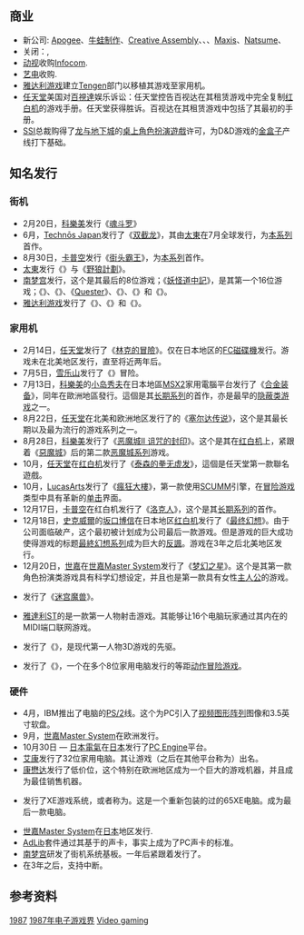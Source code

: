 {{NoteTA
| G1 = Games
}}

== 商业 ==

* 新公司: [[3D_Realms|Apogee]]、[[牛蛙制作|牛蛙制作]]、[[Creative_Assembly|Creative Assembly]]、{{tsl|en|Empire Interactive||Empire Interactive}}、{{tsl|en|GameTek||GameTek}}、[[Maxis|Maxis]]、[[Natsume|Natsume]]、{{tsl|en|The Bitmap Brothers||The Bitmap Brothers}}
* 关闭：{{tsl|en|Electric Transit (software company)||Electric Transit}}, {{tsl|en|Muse Software||Muse}}
* [[动视|动视]]收购[[Infocom|Infocom]].
* [[艺电|艺电]]收购{{tsl|en|Batteries Included (company)||Batteries Included}}.
* [[雅达利游戏|雅达利游戏]]建立[[天元_(公司)|Tengen]]部门以移植其游戏至家用机。
* [[任天堂|任天堂]]美国对[[百視達|百視達]]娱乐诉讼：任天堂控告百视达在其租赁游戏中完全复制[[红白机|红白机]]的游戏手册。任天堂获得胜诉。百视达在其租赁游戏中包括了其最初的手册。
* [[Strategic_Simulations|SSI]]总裁{{tsl|en|Joel Billings||Joel Billings}}购得了[[龙与地下城|龙与地下城]]的[[桌上角色扮演遊戲|桌上角色扮演遊戲]]许可，为D&D游戏的[[金盒子|金盒子]]产线打下基础。

== 知名发行 ==

=== 街机 ===

* 2月20日，[[科樂美|科樂美]]发行《[[魂斗罗|魂斗罗]]》
* 6月，[[Technōs_Japan|Technōs Japan]]发行了《[[双截龙_(游戏)|双截龙]]》，其由[[太東|太東]]在7月全球发行，为[[双截龙系列|本系列]]首作。
* 8月30日，[[卡普空|卡普空]]发行《[[街头霸王_(游戏)|街头霸王]]》，为[[快打旋風系列_(格鬥遊戲)|本系列]]首作。
* [[太東|太東]]发行《{{tsl|en|Rastan (video game)||Rastan}}》与《[[野狼計劃|野狼計劃]]》。
* [[南梦宫|南梦宫]]发行{{tsl|en|Wonder Momo||Wonder Momo}}，这个是其最后的8位游戏；《[[妖怪道中記|妖怪道中記]]》，是其第一个16位游戏；《{{tsl|en|Dragon Spirit||Dragon Spirit}}》、《{{tsl|en|Blazer (arcade game)||Blazer}}》、《[[Quester|Quester]]》、《{{tsl|en|Pac-Mania||Pac-Mania}}》、《{{tsl|en|Galaga '88||Galaga '88}}》和《{{tsl|en|Final Lap||Final Lap}}》。
* [[雅达利游戏|雅达利游戏]]发行了《{{tsl|en|RoadBlasters||RoadBlasters}}》、《{{tsl|en|Xybots||Xybots}}》和《{{tsl|en|APB (1987 video game)||APB}}》。

=== 家用机 ===

* 2月14日，[[任天堂|任天堂]]发行了《[[林克的冒險|林克的冒險]]》。仅在日本地区的[[FC磁碟機|FC磁碟機]]发行。游戏未在北美地区发行，直至将近两年后。
* 7月5日，[[雪乐山|雪乐山]]发行了《{{tsl|en|Leisure Suit Larry in the Land of the Lounge Lizards||Leisure Suit Larry in the Land of the Lounge Lizards}}》冒险。
* 7月13日，[[科樂美|科樂美]]的[[小岛秀夫|小岛秀夫]]在日本地區[[MSX|MSX2]]家用電腦平台发行了《[[合金装备_(1987年游戏)|合金装备]]》，同年在歐洲地區發行。這個是其[[合金装备系列|长期系列]]的首作，亦是最早的[[隐蔽类游戏|隐蔽类游戏]]之一。
* 8月22日，[[任天堂|任天堂]]在北美和欧洲地区发行了的《[[塞尔达传说_(游戏)|塞尔达传说]]》，这个是其最长期以及最为流行的游戏系列之一。
* 8月28日，[[科樂美|科樂美]]发行了《[[恶魔城II_诅咒的封印|恶魔城II 诅咒的封印]]》。这个是其在[[红白机|红白机]]上，紧跟着《[[惡魔城_(遊戲)|惡魔城]]》后的第二款[[恶魔城系列|恶魔城系列]]游戏。
* 10月，[[任天堂|任天堂]]在[[红白机|红白机]]发行了《[[拳无虚发_(1987年游戏)|泰森的拳无虚发]]》，這個是任天堂第一款聯名遊戲。
* 10月，[[LucasArts|LucasArts]]发行了《[[瘋狂大樓|瘋狂大樓]]》，第一款使用[[SCUMM|SCUMM]]引擎，在[[冒险游戏|冒险游戏]]类型中具有革新的[[单击|单击]]界面。
* 12月17日，[[卡普空|卡普空]]在红白机发行了《[[洛克人_(游戏)|洛克人]]》，这个是其[[洛克人系列|长期系列]]的首作。
* 12月18日，[[史克威爾|史克威爾]]的[[坂口博信|坂口博信]]在日本地区[[红白机|红白机]]发行了《[[最终幻想_(游戏)|最终幻想]]》。由于公司面临破产，这个最初被计划成为公司最后一款游戏。但是游戏的巨大成功使得游戏的标题[[最終幻想系列|最終幻想系列]]成为巨大的[[反諷|反諷]]。游戏在3年之后北美地区发行。
* 12月20日，[[世嘉|世嘉]]在[[世嘉Master_System|世嘉Master System]]发行了《[[梦幻之星|梦幻之星]]》。这个是其第一款角色扮演类游戏具有科学幻想设定，并且也是第一款具有女性[[主人公|主人公]]的游戏。
* {{tsl|en|FTL Games||FTL Games}}发行了《[[迷宫魔兽|迷宫魔兽]]》。
* [[雅達利ST|雅達利ST]]的{{tsl|en|MIDI Maze||MIDI Maze}}是一款第一人物射击游戏。其能够让16个电脑玩家通过其内在的MIDI端口联网游戏。
* {{tsl|en|Incentive Software||Incentive Software}}发行了《{{tsl|en|Driller (game)||Driller}}》，是现代第一人物3D游戏的先驱。
* {{tsl|en|Ocean Software||Ocean Software}}发行了《{{tsl|en|Head Over Heels (game)||Head Over Heels}}》，一个在多个8位家用电脑发行的等距[[动作冒险游戏|动作冒险游戏]]。

=== 硬件 ===

* 4月，IBM推出了电脑的[[PS/2|PS/2]]线。这个为PC引入了[[视频图形阵列|视频图形阵列]]图像和3.5英寸软盘。
* 9月，[[世嘉Master_System|世嘉Master System]]在欧洲发行。
* 10月30日 — [[日本電氣|日本電氣]]在[[日本|日本]]发行了[[PC_Engine|PC Engine]]平台。
* [[艾康電腦|艾康]]发行了{{tsl|en|Acorn Archimedes||Acorn Archimedes}}32位家用电脑。其让游戏{{tsl|en|Zarch||Zarch}}（之后在其他平台称为{{tsl|en|Virus (video game)||Virus}}）出名。
* [[康懋达国际|康懋达]]发行了低价位{{tsl|en|Amiga 500||Amiga 500}}，这个特别在欧洲地区成为一个巨大的游戏机器，并且成为最佳销售机器。
* {{tsl|en|Atari Corp.||Atari Corp.}}发行了XE游戏系统，或者称为{{tsl|en|Atari XEGS||Atari XEGS}}。这是一个重新包装的过的65XE电脑。成为{{tsl|en|Atari 8-bit family||雅达利8位机}}最后一款电脑。
* [[世嘉Master_System|世嘉Master System]]在[[日本|日本]]地区发行.
* [[AdLib|AdLib]]套件通过其基于{{tsl|en|Yamaha YM3812||Yamaha YM3812}}的声卡，事实上成为了PC声卡的标准。
* [[南梦宫|南梦宫]]研发了{{tsl|en|Namco System 1||Namco System 1}}街机系统基板。一年后紧跟着发行了{{tsl|en|Namco System 2||Namco System 2}}。
* 在3年之后，{{tsl|en|IBM PCjr||IBM PCjr}}支持中断。

== 参考资料 ==
{{Reflist}}

{{电子游戏史}}

{{DEFAULTSORT:1987 In Video Gaming}}
[[Category:1980年代电子游戏界|1987]]
[[Category:1987年电子游戏界|]]
[[Category:1987年|Video gaming]]